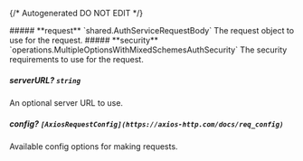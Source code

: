 {/* Autogenerated DO NOT EDIT  */}

<Collapsible>
    ##### **request** `shared.AuthServiceRequestBody`
    The request object to use for the request.
    <Collapsible.Break/>
    <AuthServiceRequestBody/>
</Collapsible>

<Collapsible>
    ##### **security** `operations.MultipleOptionsWithMixedSchemesAuthSecurity`
    The security requirements to use for the request.
    <Collapsible.Break/>
    <MultipleOptionsWithMixedSchemesAuthSecurity/>
</Collapsible>

##### **serverURL?** `string`
An optional server URL to use.

##### **config?** `[AxiosRequestConfig](https://axios-http.com/docs/req_config)`
Available config options for making requests.

